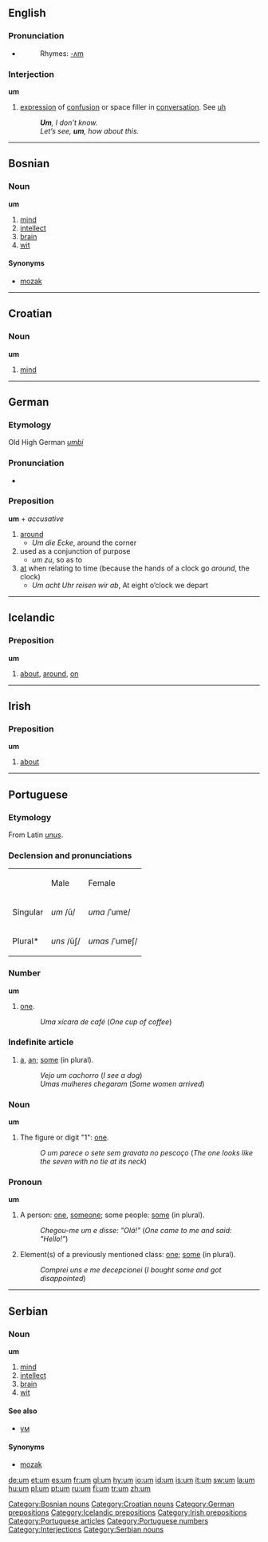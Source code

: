 {{see|'um|.um}}
==English==

===Pronunciation===
*{{audio|en-us-um.ogg|Audio (US)}}
*:Rhymes: [[Rhymes:English:-ʌm|-ʌm]]

===Interjection===
'''um'''

# [[expression]] of [[confusion]] or space filler in [[conversation]]. See [[uh]]
#:'''''Um''', I don’t know.''
#:''Let’s see, '''um''', how about this.''

----

==Bosnian==

===Noun===
'''um''' {{m}}

# [[mind]]
# [[intellect]]
# [[brain]]
# [[wit]]

====Synonyms====
*[[mozak#Bosnian|mozak]]

[[Category:Bosnian nouns]]

----

==Croatian==

===Noun===
'''um'''

# [[mind]]

[[Category:Croatian nouns]]

----

==German==

===Etymology===
Old High German ''[[umbi]]''

===Pronunciation===
*{{SAMPA|/um/}}

===Preposition===
'''um''' + ''accusative''

# [[around]]
#*''Um die Ecke'', around the corner
# used as a conjunction of purpose
#*''um zu'', so as to
# [[at]] when relating to time (because the hands of a clock go ''around'', the clock)
#*''Um acht Uhr reisen wir ab'', At eight o’clock we depart

[[Category:German prepositions]]

----

==Icelandic==

===Preposition===
'''um'''

# [[about]], [[around]], [[on]]

[[Category:Icelandic prepositions]]

----

==Irish==

===Preposition===
'''um'''

# [[about]]

[[Category:Irish prepositions]]

----

==Portuguese==

===Etymology===
From Latin ''[[unus]]''.

===Declension and pronunciations===
{{rfc-header|Declension and pronunciations}}
{| border="1"

|-
|
|Male
|Female

|-
|Singular
|''um'' /ũ/
|''uma'' /ˈumɐ/

|-
|Plural*
|''uns'' /ũʃ/
|''umas'' /ˈumɐʃ/

|}

===Number===
'''um'''

# [[one]].
#:''Uma xícara de café'' (''One cup of coffee'')

===Indefinite article===
# [[a]], [[an]]; [[some]] (in plural).
#:''Vejo um cachorro'' (''I see a dog'')
#:''Umas mulheres chegaram'' (''Some women arrived'')

===Noun===
'''um''' {{m}}

# The figure or digit "1": [[one]].
#:''O um parece o sete sem gravata no pescoço'' (''The one looks like the seven with no tie at its neck'')

===Pronoun===
'''um'''

# A person: [[one]], [[someone]]; some people: [[some]] (in plural).
#:''Chegou-me um e disse: "Olá!"'' (''One came to me and said: "Hello!"'')
# Element(s) of a previously mentioned class: [[one]]; [[some]] (in plural).
#:''Comprei uns e me decepcionei'' (''I bought some and got disappointed'')

[[Category:Portuguese articles]]
[[Category:Portuguese numbers]]

----

==Serbian==

===Noun===
'''um''' {{m}}

# [[mind]]
# [[intellect]]
# [[brain]]
# [[wit]]

====See also====
*[[ум#Serbian|ум]]

====Synonyms====
*[[mozak#Serbian|mozak]]

[[Category:Interjections]]
[[Category:Serbian nouns]]

[[de:um]]
[[et:um]]
[[es:um]]
[[fr:um]]
[[gl:um]]
[[hy:um]]
[[io:um]]
[[id:um]]
[[is:um]]
[[it:um]]
[[sw:um]]
[[la:um]]
[[hu:um]]
[[pl:um]]
[[pt:um]]
[[ru:um]]
[[fi:um]]
[[tr:um]]
[[zh:um]]